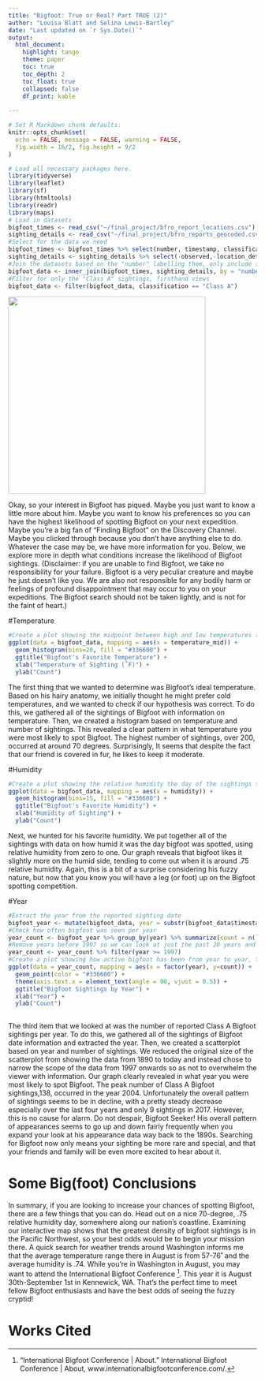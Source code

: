 ```yaml
---
title: "Bigfoot: True or Real? Part TRUE (2)"
author: "Louisa Blatt and Selina Lewis-Bartley"
date: "Last updated on `r Sys.Date()`"
output:
  html_document:
    highlight: tango
    theme: paper
    toc: true
    toc_depth: 2
    toc_float: true
    collapsed: false
    df_print: kable
  
---
```

<!--
Comments in HTML are like this! 
-->
```r
# Set R Markdown chunk defaults:
knitr::opts_chunk$set(
  echo = FALSE, message = FALSE, warning = FALSE, 
  fig.width = 16/2, fig.height = 9/2
)
```


```r
# Load all necessary packages here. 
library(tidyverse)
library(leaflet)
library(sf)
library(htmltools)
library(readr)
library(maps)
# Load in datasets
bigfoot_times <- read_csv("~/final_project/bfro_report_locations.csv")
sighting_details <- read_csv("~/final_project/bfro_reports_geocoded.csv")
#Select for the data we need
bigfoot_times <- bigfoot_times %>% select(number, timestamp, classification)
sighting_details <- sighting_details %>% select(-observed,-location_details, -county, - classification, -title)
#Join the datasets based on the "number" labelling them, only include sightings with complete data
bigfoot_data <- inner_join(bigfoot_times, sighting_details, by = "number")
#Filter for only the "Class A" sightings, firsthand views
bigfoot_data <- filter(bigfoot_data, classification == "Class A")
```
![](big_foot_boi.jpeg){ width=400px }

Okay, so your interest in Bigfoot has piqued. Maybe you just want to know a little more about him. Maybe you want to know his preferences so you can have the highest likelihood of spotting Bigfoot on your next expedition. Maybe you’re a big fan of “Finding Bigfoot” on the Discovery Channel. Maybe you clicked through because you don’t have anything else to do. Whatever the case may be, we have more information for you. Below, we explore more in depth what conditions increase the likelihood of Bigfoot sightings. (Disclaimer: if you are unable to find Bigfoot, we take no responsibility for your failure. Bigfoot is a very peculiar creature and maybe he just doesn’t like you. We are also not responsible for any bodily harm or feelings of profound disappointment that may occur to you on your expeditions. The Bigfoot search should not be taken lightly, and is not for the faint of heart.)


#Temperature
```r
#Create a plot showing the midpoint between high and low temperatures the day of the sightings in degrees Fahrenheit to determine bigfoot's favorite temperature
ggplot(data = bigfoot_data, mapping = aes(x = temperature_mid)) +
  geom_histogram(bins=20, fill = "#336600") + 
  ggtitle("Bigfoot's Favorite Temperature") +
  xlab("Temperature of Sighting (˚F)") + 
  ylab("Count")
```

The first thing that we wanted to determine was Bigfoot’s ideal temperature. Based on his hairy anatomy, we initially thought he might prefer cold temperatures, and we wanted to check if our hypothesis was correct. To do this, we gathered all of the sightings of Bigfoot with information on temperature. Then, we created a histogram based on temperature and number of sightings. This revealed a clear pattern in what temperature you were most likely to spot Bigfoot. The highest number of sightings, over 200, occurred at around 70 degrees. Surprisingly, It seems that despite the fact that our friend is covered in fur, he likes to keep it moderate. 

#Humidity
```r
#Create a plot showing the relative humidity the day of the sightings to determine bigfoot's favorite climate
ggplot(data = bigfoot_data, mapping = aes(x = humidity)) +
  geom_histogram(bins=15, fill = "#336600") + 
  ggtitle("Bigfoot's Favorite Humidity") +
  xlab("Humidity of Sighting") + 
  ylab("Count")
```

Next, we hunted for his favorite humidity. We put together all of the sightings with data on how humid it was the day bigfoot was spotted, using relative humidity from zero to one. Our graph reveals that bigfoot likes it slightly more on the humid side, tending to come out when it is around .75 relative humidity. Again, this is a bit of a surprise considering his fuzzy nature, but now that you know you will have a leg (or foot) up on the Bigfoot spotting competition. 

#Year

```r
#Extract the year from the reported sighting date
bigfoot_year <- mutate(bigfoot_data, year = substr(bigfoot_data$timestamp, 1, 4))
#Check how often bigfoot was seen per year
year_count <- bigfoot_year %>% group_by(year) %>% summarize(count = n())
#Remove years before 1997 so we can look at just the past 20 years and the data doesn't get overwhelming
year_count <- year_count %>% filter(year >= 1997)
#Create a plot showing how active bigfoot has been from year to year, tilt the text so it doesn't overlap
ggplot(data = year_count, mapping = aes(x = factor(year), y=count)) +
  geom_point(color = "#336600") + 
  theme(axis.text.x = element_text(angle = 90, vjust = 0.5)) +
  ggtitle("Bigfoot Sightings by Year") +
  xlab("Year") + 
  ylab("Count")
  
```
The third item that we looked at was the number of reported Class A Bigfoot sightings per year. To do this, we gathered all of the sightings of Bigfoot date information and extracted the year. Then, we created a scatterplot based on year and number of sightings. We reduced the original size of the scatterplot from showing the data from 1890 to today and instead chose to narrow the scope of the data from 1997 onwards so as not to overwhelm the viewer with information. Our graph clearly revealed in what year you were most likely to spot Bigfoot. The peak number of Class A Bigfoot sightings,138, occurred in the year 2004. Unfortunately the overall pattern of sightings seems to be in decline, with a pretty steady decrease especially over the last four years and only 9 sightings in 2017. However, this is no cause for alarm. Do not despair, Bigfoot Seeker! His overall pattern of appearances seems to go up and down fairly frequently when you expand your look at his appearance data way back to the 1890s. Searching for Bigfoot now only means your sighting be more rare and special, and that your friends and family will be even more excited to hear about it.

# Some Big(foot) Conclusions
In summary, if you are looking to increase your chances of spotting Bigfoot, there are a few things that you can do. Head out on a nice 70-degree, .75 relative humidity day, somewhere along our nation’s coastline. Examining our interactive map shows that the greatest density of bigfoot sightings is in the Pacific Northwest, so your best odds would be to begin your mission there. A quick search for weather trends around Washington informs me that the average temperature range there in August is from 57-76˚ and the average humidity is .74. While you’re in Washington in August, you may want to attend the International Bigfoot Conference ^[“International Bigfoot Conference | About.” International Bigfoot Conference | About, www.internationalbigfootconference.com/.]. This year it is August 30th-September 1st in Kennewick, WA. That’s the perfect time to meet fellow Bigfoot enthusiasts and have the best odds of seeing the fuzzy cryptid! 

# Works Cited